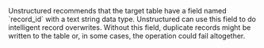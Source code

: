 <Note>
    Unstructured recommends that the target table have a field named `record_id` with a text string data type. 
    Unstructured can use this field to do intelligent record overwrites. Without this field, duplicate records 
    might be written to the table or, in some cases, the operation could fail altogether.
</Note>